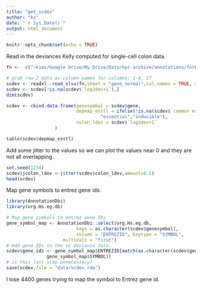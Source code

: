 ```yaml
---
title: "get_scdev"
author: "ks"
date: "`r Sys.Date()`"
output: html_document
---
```


```r
knitr::opts_chunk$set(echo = TRUE)
```

Read in the deviances Kelly computed for single-cell colon data.

```r
fn <-  c("~kims/Google Drive/My Drive/Data/hpc-archive/annotations/forKIMnormaltumordeviancegraph1-23.xlsx")

# grab row 2 data as column names for columns: 1-4, 27
scdev <- readxl::read_xlsx(fn,sheet = "gene_normal",col_names = TRUE, skip=1)
scdev <- scdev[!is.na(scdev$`log2dev+1`),]
dim(scdev)

scdev <- cbind.data.frame(genesymbol = scdev$gene,
                          depmap_esstl = ifelse(!is.na(scdev$`common essential`),
                                   "essential","inducible"),
                          colon_ldev = scdev$`log2dev+1`
                  )

table(scdev$depmap_esstl)
```

Add some jitter to the values so we can plot the values near 0 and they are not all overlapping.

```r
set.seed(1234)
scdev$jcolon_ldev <-jitter(scdev$colon_ldev,amount=0.5)
head(scdev)
```


Map gene symbols to entrez gene ids.
```r
library(AnnotationDbi)
library(org.Hs.eg.db) 

# Map gene symbols to entrez gene IDs
gene_symbol_map <- AnnotationDbi::select(org.Hs.eg.db, 
                          keys = as.character(scdev$genesymbol), 
                          column = "ENTREZID", keytype = "SYMBOL", 
                     multiVals = "first")
# Add gene IDs to the sc deviance data.
scdev$gene_ids <- gene_symbol_map$ENTREZID[match(as.character(scdev$genesymbol),
               gene_symbol_map$SYMBOL)]
# is this last step unnecessary?
save(scdev,file = "data/scdev.rda")
```

I lose 4400 genes trying to map the symbol to Entrez gene id.
